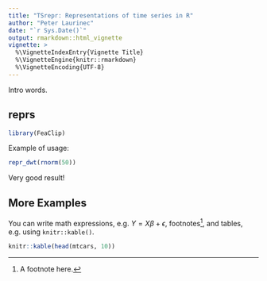 ```yaml
---
title: "TSrepr: Representations of time series in R"
author: "Peter Laurinec"
date: "`r Sys.Date()`"
output: rmarkdown::html_vignette
vignette: >
  %\VignetteIndexEntry{Vignette Title}
  %\VignetteEngine{knitr::rmarkdown}
  %\VignetteEncoding{UTF-8}
---
```


Intro words.

## reprs

```r
library(FeaClip)
```

Example of usage:
```r
repr_dwt(rnorm(50))
```

Very good result!

## More Examples

You can write math expressions, e.g. $Y = X\beta + \epsilon$, footnotes^[A footnote here.], and tables, e.g. using `knitr::kable()`.

```r
knitr::kable(head(mtcars, 10))
```
